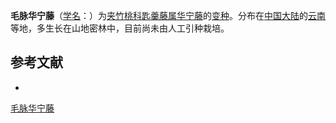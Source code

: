 {{Infraspeciesbox
| name = 毛脉华宁藤
| status = 
| status_system = 
| image =
| genus = Gymnema
| species link = 华宁藤
| species = foetidum
| varietas = mairei
| authority = [[蒋英_(植物学家)|Tsiang]] in Sunyatsenia
}}

'''毛脉华宁藤'''（[[学名|学名]]：{{lang|la|''Gymnema foetidum'' var. ''mairei''}}）为[[夹竹桃科|夹竹桃科]][[匙羹藤属|匙羹藤属]][[华宁藤|华宁藤]]的[[变种|变种]]。分布在[[中国大陆|中国大陆]]的[[云南|云南]]等地，多生长在山地密林中，目前尚未由人工引种栽培。

== 参考文献 ==
<div class="references-small">
* {{cite web| url =http://www.bioinfo.cn/db05/KmzwSpecies.php?action=view&id=30730| title =毛脉华宁藤（变种）| work =《中国高等植物数据库全库》| publisher =中国科学院微生物研究所| author =昆明植物研究所| accessdate =2009-02-26| deadurl =yes| archiveurl =https://web.archive.org/web/20160305073601/http://www.bioinfo.cn/db05/KmzwSpecies.php?action=view&id=30730| archivedate =2016-03-05}}
</div>

{{taxonbar}}

[[Category:匙羹藤属|毛脉华宁藤]]


{{植物小作品}}